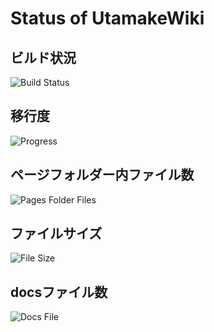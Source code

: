 # Status of UtamakeWiki


## ビルド状況
![Build Status](https://img.shields.io/github/deployments/tamatamagogo/vercel-utamake-docs/Production)

## 移行度
![Progress](https://img.shields.io/github/milestones/progress-percent/TamaTamaGoGo/Vercel-Utamake-Docs/1)

## ページフォルダー内ファイル数
![Pages Folder Files](https://shields-staging.herokuapp.com/github/directory-file-count/TamaTamaGoGo/Vercel-Utamake-Docs/pages)

## ファイルサイズ
![File Size](https://img.shields.io/github/repo-size/tamatamagogo/vercel-utamake-docs)

## docsファイル数
![Docs File](https://shields-staging.herokuapp.com/github/directory-file-count/tamatamagogo/vercel-utamake-docs/pages?extension=mdx)

